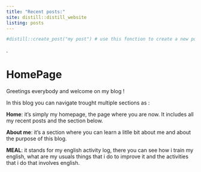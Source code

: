 ```yaml
---
title: "Recent posts:"
site: distill::distill_website
listing: posts
---
```


```r
#distill::create_post("my post") # use this fonction to create a new post
```
  
.  
  
# HomePage

Greetings everybody and welcome on my blog ! 

In this blog you can navigate trought multiple sections as :

**Home**: it's simply my homepage, the page where you are now. It includes all my recent posts and the section below.

**About me**: it's a section where you can learn a litlle bit about me and about the purpose of this blog.

**MEAL**: it stands for my english activity log, there you can see how i train my english, what are my usuals things that i do to improve it and the activities that i do that involves english.
